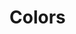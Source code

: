 <!-- Colors.stories.mdx -->


<Meta title="Foundations/Colors" />

# Colors

<ColorPalette>
  <ColorItem
    title="$color-blue"
    subtitle="Brand Blue"
    colors={{
        lightest:    "#ecf4fa",
        lighter:    "#d8e9f4",
        light:   " #75b0d7",
        blue: "#2e729f",
        darker:    "#1d4764",
        dark:    "#0c1d28",
    }}
  />
    <ColorItem
    title="$color-teal"
    subtitle="Brand Teal"
    colors={{
        lighter: "#e1f5f2",
        light: "#a9e1da",
        teal: "#4ac0b2",
        dark: "#318d82",
        darker: " #1d544d",
    }}
  />
    <ColorItem
    title="$color-red"
    subtitle="Red"
    colors={{
        lighter: "#f4cdc6",
        light: "#e89586",
        red: "#c84026",       
        darker: "#882b1a",
        dark: "#47170e",
    }}
  />
    <ColorItem
    title="$color-yellow"
    subtitle="Yellow"
    colors={{
      lighter: "#fef8e8",
      light: "#f9e2a0",
      yellow: "#f2be28",
      darker: "#c2930c",
      dark: "#7a5c07",
    }}
  />
    <ColorItem
    title="$color-green"
    subtitle="Green"
    colors={{
      lighter: "#f4fcf7",
      light: "#baeace",
      green: "#58cc88",
      darker: "#32a562",
      dark: "#216a3f",
    }}
  />
    <ColorItem
    title="$color-grey"
    subtitle="Grey"
    colors={{
      lighter: "#e7e8e9",
      lightest: "#f4f5f5",
      light: "#969ca0",
      grey: "#575c60",
    }}
  />
    <ColorItem
    title="$color-bg"
    subtitle="Background"
    colors={{
      1: "#f5f6f7",
2: "#ecedee",
3: "#e1e3e5",
    }}
  />
  <ColorItem
    title="$color-ink"
    subtitle="Black"
    colors={{ HighEmphasis: "hsla(0, 0%, 0%, 0.87)", MediumEmphasis: "hsla(0, 0%, 0%, 0.74)", Disabled: "hsla(0, 0%, 0%, 0.56)" }}
  />

</ColorPalette>

